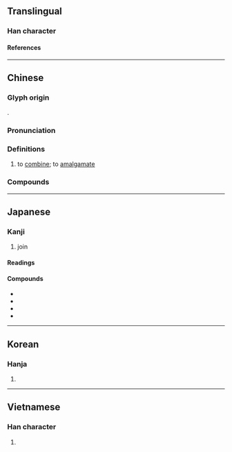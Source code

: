 {{also|倂|并}}
{{character info}}
==Translingual==

===Han character===
{{Han char|rn=9|rad=人|as=06|sn=8|four=28241|canj=OTT|ids=⿰亻并}}

====References====
{{Han ref|kx=0100.220|dkj=00561|dj=0212.170|hdz=10153.030|uh=4F75}}

----

==Chinese==
{{zh-forms|s=并|t2=倂|t3=并}}

===Glyph origin===
{{Han etym}}
{{Han compound|人|并|c1=s|c2=p|ls=psc|t1=man}}.

===Pronunciation===
{{zh-pron
|m=bìng
|c=bing3,ping3
|mn=pèng
|mc=y
|oc=y
|cat=v
}}

===Definitions===
{{zh-hanzi}}

# to [[combine]]; to [[amalgamate]]

===Compounds===
{{zh-der|併除|併疊|兼併|併兼|併力|一併|合併症|併入|併立|併攏|併骨|吞併|併當|忙併|併購|併案|併發症|併科|併贓治罪|併火|併贓拿賊|併肩子|併吞|催併|合併|併名|併發|相併|數罪併罰|撤併|打併|歸併|火併|裁併|連三併四|齊心併力|逼併}}

----

==Japanese==
{{ja-kanji forms|併|倂}}

===Kanji===
{{ja-kanji|grade=c|rs=人06|kyu=倂}}

# join

====Readings====
{{ja-readings
|goon=ひょう<ひやう, びょう<びやう
|kanon=へい
|kun=あわ-せる<あは-せる, なら-ぶ, しか-し
}}

====Compounds====
* {{ja-r|併記|へいき}}
* {{ja-r|併合|へいごう}}
* {{ja-r|併称|へいしょう}}
* {{ja-r|併呑|へいどん}}

----

==Korean==

===Hanja===
{{ko-hanja|병}}

# {{rfdef|ko|sort=人06}}

----

==Vietnamese==

===Han character===
{{vi-readings|reading=[[tính]]|rs=人06}}

# {{rfdef|vi|sort=人06}}